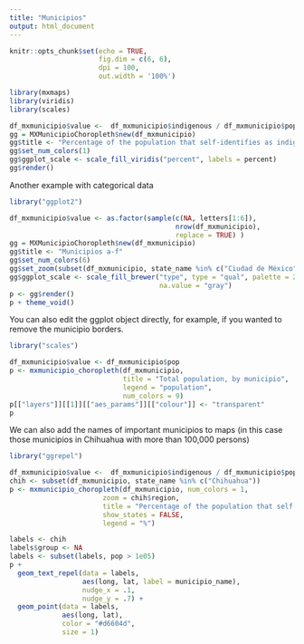 ```yaml
---
title: "Municipios"
output: html_document
---
```


```r
knitr::opts_chunk$set(echo = TRUE, 
                      fig.dim = c(6, 6), 
                      dpi = 100, 
                      out.width = '100%')
```

```r
library(mxmaps)
library(viridis)
library(scales)

df_mxmunicipio$value <-  df_mxmunicipio$indigenous / df_mxmunicipio$pop 
gg = MXMunicipioChoropleth$new(df_mxmunicipio)
gg$title <- "Percentage of the population that self-identifies as indigenous"
gg$set_num_colors(1)
gg$ggplot_scale <- scale_fill_viridis("percent", labels = percent)
gg$render()
```

Another example with categorical data

```r
library("ggplot2")

df_mxmunicipio$value <- as.factor(sample(c(NA, letters[1:6]),
                                         nrow(df_mxmunicipio),
                                         replace = TRUE) )
gg = MXMunicipioChoropleth$new(df_mxmunicipio)
gg$title <- "Municipios a-f"
gg$set_num_colors(6)
gg$set_zoom(subset(df_mxmunicipio, state_name %in% c("Ciudad de México",                                                                     "México"))$region)
gg$ggplot_scale <- scale_fill_brewer("type", type = "qual", palette = 2,
                                     na.value = "gray")
p <- gg$render()
p + theme_void()
```
You can also edit the ggplot object directly, for example, if you wanted to remove the municipio borders.

```r
library("scales")

df_mxmunicipio$value <- df_mxmunicipio$pop
p <- mxmunicipio_choropleth(df_mxmunicipio,
                            title = "Total population, by municipio", 
                            legend = "population",
                            num_colors = 9)
p[["layers"]][[1]][["aes_params"]][["colour"]] <- "transparent"
p
```

We can also add the names of important municipios to maps (in this case those municipios in Chihuahua with more
than 100,000 persons)

```r
library("ggrepel")

df_mxmunicipio$value <-  df_mxmunicipio$indigenous / df_mxmunicipio$pop * 100
chih <- subset(df_mxmunicipio, state_name %in% c("Chihuahua"))
p <- mxmunicipio_choropleth(df_mxmunicipio, num_colors = 1,
                       zoom = chih$region,
                       title = "Percentage of the population that self-identifies\nas indigenous in Chihuahua",
                       show_states = FALSE,
                       legend = "%")

labels <- chih
labels$group <- NA
labels <- subset(labels, pop > 1e05)
p +
  geom_text_repel(data = labels, 
                  aes(long, lat, label = municipio_name), 
                  nudge_x = .1, 
                  nudge_y = .7) +
  geom_point(data = labels, 
             aes(long, lat), 
             color = "#d6604d",
             size = 1)
```

